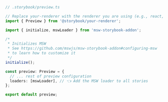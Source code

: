 ```ts
// .storybook/preview.ts

// Replace your-renderer with the renderer you are using (e.g., react, vue, etc.)
import { Preview } from '@storybook/your-renderer';

import { initialize, mswLoader } from 'msw-storybook-addon';

/*
 * Initializes MSW
 * See https://github.com/mswjs/msw-storybook-addon#configuring-msw
 * to learn how to customize it
 */
initialize();

const preview: Preview = {
  // ... rest of preview configuration
  loaders: [mswLoader], // 👈 Add the MSW loader to all stories
};

export default preview;
```
